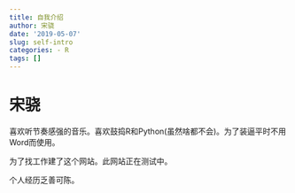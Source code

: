 ```yaml
---
title: 自我介绍
author: 宋骁
date: '2019-05-07'
slug: self-intro
categories: - R
tags: []
---
```


# 宋骁

喜欢听节奏感强的音乐。喜欢鼓捣R和Python(虽然啥都不会)。为了装逼平时不用Word而使用\LaTeX。

为了找工作建了这个网站。此网站正在测试中。

个人经历乏善可陈。







